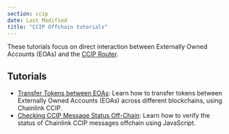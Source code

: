 ```yaml
---
section: ccip
date: Last Modified
title: "CCIP Offchain tutorials"
---
```


These tutorials focus on direct interaction between Externally Owned Accounts (EOAs) and the [CCIP Router](/ccip/architecture#router).

## Tutorials

- [Transfer Tokens between EOAs](/ccip/tutorials/transfer-tokens-from-eoa): Learn how to transfer tokens between Externally Owned Accounts (EOAs) across different blockchains, using Chainlink CCIP.
- [Checking CCIP Message Status Off-Chain](/ccip/tutorials/get-status-offchain): Learn how to verify the status of Chainlink CCIP messages offchain using JavaScript.
